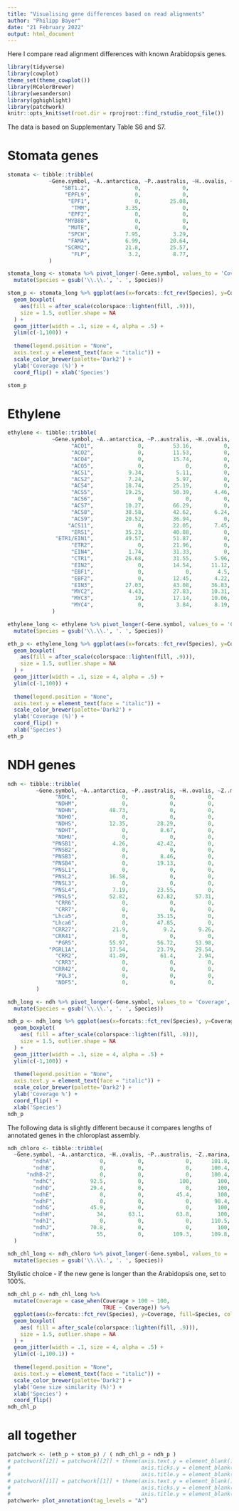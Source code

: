 ---
title: "Visualising gene differences based on read alignments"
author: "Philipp Bayer"
date: "21 February 2022"
output: html_document
---

Here I compare read alignment differences with known Arabidopsis genes.


```{r setup}
library(tidyverse)
library(cowplot)
theme_set(theme_cowplot())
library(RColorBrewer)
library(wesanderson)
library(gghighlight)
library(patchwork)
knitr::opts_knit$set(root.dir = rprojroot::find_rstudio_root_file())

```

The data is based on Supplementary Table S6 and S7.

# Stomata genes

```{r}
stomata <- tibble::tribble(
             ~Gene.symbol, ~A..antarctica, ~P..australis, ~H..ovalis, ~Z..muelleri, ~Z..marina,
                 "SBT1.2",              0,             0,                  5.63,          8.2,       4.34,
                  "EPFL9",              0,             0,                     0,            0,          0,
                   "EPF1",              0,         25.08,                     0,            0,          0,
                    "TMM",           3.35,             0,                     0,            0,          0,
                   "EPF2",              0,             0,                     0,            0,          0,
                  "MYB88",              0,             0,                  6.74,         2.34,          0,
                   "MUTE",              0,             0,                     0,            0,          0,
                   "SPCH",           7.95,          3.29,                  5.84,         4.47,          0,
                   "FAMA",           6.99,         20.64,                  6.83,         4.98,       4.98,
                  "SCRM2",           21.8,         25.57,                 19.66,        26.16,      22.25,
                    "FLP",            3.2,          8.77,                  4.42,            0,          0
             )


```

```{r}
stomata_long <- stomata %>% pivot_longer(-Gene.symbol, values_to = 'Coverage', names_to='Species') %>% 
  mutate(Species = gsub('\\.\\.', '. ', Species))
```

```{r}
stom_p <- stomata_long %>% ggplot(aes(x=forcats::fct_rev(Species), y=Coverage, fill=Species, color=Species)) + 
  geom_boxplot(
    aes(fill = after_scale(colorspace::lighten(fill, .9))),
    size = 1.5, outlier.shape = NA
  ) +
  geom_jitter(width = .1, size = 4, alpha = .5) +
  ylim(c(-1,100)) +
  
  theme(legend.position = "None",
  axis.text.y = element_text(face = "italic")) +
  scale_color_brewer(palette='Dark2') +
  ylab('Coverage (%)') +
  coord_flip() + xlab('Species')

stom_p
```

# Ethylene

```{r}
ethylene <- tibble::tribble(
              ~Gene.symbol, ~A..antarctica, ~P..australis, ~H..ovalis, ~Z..muelleri, ~Z..marina,
                    "ACO1",              0,         53.16,          0,            0,          0,
                    "ACO2",              0,         11.53,          0,            0,          0,
                    "ACO4",              0,         15.74,          0,            0,          0,
                    "ACO5",              0,             0,          0,         6.39,        5.3,
                    "ACS1",           9.34,          5.11,          0,            0,          0,
                    "ACS2",           7.24,          5.97,          0,         4.43,          0,
                    "ACS4",          18.74,         25.19,          0,         8.49,       8.21,
                    "ACS5",          19.25,         50.39,       4.46,            0,          0,
                    "ACS6",              0,             0,          0,            0,          0,
                    "ACS7",          10.27,         66.29,          0,         6.47,          0,
                    "ACS8",          38.58,         42.62,       6.24,            0,          0,
                    "ACS9",          20.52,         36.94,          0,            0,          0,
                   "ACS11",              0,         22.05,       7.45,            0,          0,
                    "ERS1",          35.23,         40.88,          0,          2.5,          0,
               "ETR1/EIN1",          49.57,         51.87,          0,         3.83,          0,
                    "ETR2",              0,         21.96,          0,            0,          0,
                    "EIN4",           1.74,         31.33,          0,            0,       1.78,
                    "CTR1",          26.68,         31.55,       5.96,            0,          0,
                    "EIN2",              0,         14.54,      11.12,            0,          0,
                    "EBF1",              0,             0,        4.5,            0,          0,
                    "EBF2",              0,         12.45,       4.22,            0,          0,
                    "EIN3",          27.03,         43.08,      36.83,        31.27,      31.11,
                    "MYC2",           4.43,         27.83,      10.31,        23.61,       23.5,
                    "MYC3",             19,         17.14,      10.06,        12.14,      13.77,
                    "MYC4",              0,          3.84,       8.19,        20.96,      11.75
              )

```

```{r}
ethylene_long <- ethylene %>% pivot_longer(-Gene.symbol, values_to = 'Coverage', names_to='Species') %>% 
  mutate(Species = gsub('\\.\\.', '. ', Species))
```

```{r}
eth_p <- ethylene_long %>% ggplot(aes(x=forcats::fct_rev(Species), y=Coverage, fill=Species, color=Species)) + 
  geom_boxplot(
    aes(fill = after_scale(colorspace::lighten(fill, .9))),
    size = 1.5, outlier.shape = NA
  ) +
  geom_jitter(width = .1, size = 4, alpha = .5) +
  ylim(c(-1,100)) +
  
  theme(legend.position = "None",
  axis.text.y = element_text(face = "italic")) +
  scale_color_brewer(palette='Dark2') +
  ylab('Coverage (%)') +
  coord_flip() +
  xlab('Species')
eth_p
```
# NDH genes

```{r}
ndh <- tibble::tribble(
         ~Gene.symbol, ~A..antarctica, ~P..australis, ~H..ovalis, ~Z..muelleri, ~Z..marina,
               "NDHL",              0,             0,          0,        16.67,      16.67,
               "NDHM",              0,             0,          0,        36.24,       34.4,
               "NDHN",          48.73,             0,          0,        66.35,      59.68,
               "NDHO",              0,             0,          0,        33.54,      22.22,
               "NDHS",          12.35,         28.29,          0,         34.4,      30.15,
               "NDHT",              0,          8.67,          0,        19.47,      16.67,
               "NDHU",              0,             0,          0,         9.89,          0,
              "PNSB1",           4.26,         42.42,          0,         32.4,      31.24,
              "PNSB2",              0,             0,          0,            0,          0,
              "PNSB3",              0,          8.46,          0,        16.26,       9.76,
              "PNSB4",              0,         19.13,          0,        18.75,      18.75,
              "PNSL1",              0,             0,          0,            0,          0,
              "PNSL2",          16.58,             0,          0,        45.03,      15.01,
              "PNSL3",              0,             0,          0,            0,          0,
              "PNSL4",           7.19,         23.55,          0,        31.04,      45.11,
              "PNSL5",          52.82,         62.82,      57.31,        48.72,      46.28,
               "CRR6",              0,             0,          0,        43.86,      33.06,
               "CRR7",              0,             0,          0,            0,          0,
              "Lhca5",              0,         35.15,          0,        18.29,      27.76,
              "Lhca6",              0,         47.85,          0,        58.43,      60.27,
              "CRR27",           21.9,           9.2,       9.26,        36.38,      41.78,
              "CRR41",              0,             0,          0,        44.03,       7.86,
               "PGR5",          55.97,         56.72,      53.98,        55.22,      55.22,
             "PGRL1A",          17.54,         23.79,      29.54,        33.54,      31.08,
               "CRR2",          41.49,          61.4,       2.94,        23.51,      13.93,
               "CRR3",              0,             0,          0,            0,          0,
              "CRR42",              0,             0,          0,        30.89,      28.44,
               "PQL3",              0,             0,          0,            0,          0,
               "NDF5",              0,             0,          0,            0,          0
         )

```


```{r}
ndh_long <- ndh %>% pivot_longer(-Gene.symbol, values_to = 'Coverage', names_to='Species') %>% 
  mutate(Species = gsub('\\.\\.', '. ', Species))
```

```{r}
ndh_p <- ndh_long %>% ggplot(aes(x=forcats::fct_rev(Species), y=Coverage, fill=Species, color=Species)) + 
  geom_boxplot(
    aes( fill = after_scale(colorspace::lighten(fill, .9))),
    size = 1.5, outlier.shape = NA
  ) +
  geom_jitter(width = .1, size = 4, alpha = .5) +
  ylim(c(-1,100)) +
  
  theme(legend.position = "None",
  axis.text.y = element_text(face = "italic")) +
  scale_color_brewer(palette='Dark2') +
  ylab('Coverage %') +
  coord_flip() +
  xlab('Species')
ndh_p
```

The following data is slightly different because it compares lengths of annotated genes in the chloroplast assembly.

```{r}
ndh_chloro <- tibble::tribble(
  ~Gene.symbol, ~A..antarctica, ~H..ovalis, ~P..australis, ~Z..marina, ~Z..muelleri,
        "ndhA",              0,          0,             0,      101.8,        101.4,
        "ndhB",              0,          0,             0,      100.4,        100.9,
      "ndhB-2",              0,          0,             0,      100.4,        100.9,
        "ndhC",           92.5,          0,           100,        100,          100,
        "ndhD",           29.4,          0,             0,        100,          100,
        "ndhE",              0,          0,          45.4,        100,          100,
        "ndhF",              0,          0,             0,       98.4,         98.3,
        "ndhG",           45.9,          0,             0,        100,          100,
        "ndhH",             34,       63.1,          63.8,        100,          100,
        "ndhI",              0,          0,             0,      110.5,        110.5,
        "ndhJ",           70.8,          0,             0,        100,          100,
        "ndhK",             55,          0,         109.3,      109.8,        109.8
  )


```

```{r}
ndh_chl_long <- ndh_chloro %>% pivot_longer(-Gene.symbol, values_to = 'Coverage', names_to='Species') %>% 
  mutate(Species = gsub('\\.\\.', '. ', Species))
```

Stylistic choice - if the new gene is longer than the Arabidopsis one, set to 100%.

```{r}
ndh_chl_p <- ndh_chl_long %>%
  mutate(Coverage = case_when(Coverage > 100 ~ 100,
                              TRUE ~ Coverage)) %>% 
  ggplot(aes(x=forcats::fct_rev(Species), y=Coverage, fill=Species, color=Species)) + 
  geom_boxplot(
    aes( fill = after_scale(colorspace::lighten(fill, .9))),
    size = 1.5, outlier.shape = NA
  ) +
  geom_jitter(width = .1, size = 4, alpha = .5) +
  ylim(c(-1,100.1)) +
  
  theme(legend.position = "None",
  axis.text.y = element_text(face = "italic")) +
  scale_color_brewer(palette='Dark2') +
  ylab('Gene size similarity (%)') +
  xlab('Species') +
  coord_flip()
ndh_chl_p
```

# all together

```{r fig.width=10}
patchwork <- (eth_p + stom_p) / ( ndh_chl_p + ndh_p )
# patchwork[[2]] = patchwork[[2]] + theme(axis.text.y = element_blank(),
#                                         axis.ticks.y = element_blank(),
#                                         axis.title.y = element_blank() )
# patchwork[[1]] = patchwork[[1]] + theme(axis.text.y = element_blank(),
#                                         axis.ticks.y = element_blank(),
#                                         axis.title.y = element_blank() )
patchwork+ plot_annotation(tag_levels = "A")
```



